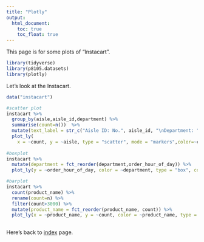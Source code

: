 ```yaml
---
title: "Plotly"
output:
  html_document:
    toc: true
    toc_float: true
---
```


This page is for some plots of "Instacart".
```r
library(tidyverse)
library(p8105.datasets)
library(plotly)
```

Let's look at the Instacart.

```r
data("instacart")

#scatter plot
instacart %>%
  group_by(aisle,aisle_id,department) %>%
  summarise(count=n())  %>%
  mutate(text_label = str_c("Aisle ID: No.", aisle_id, "\nDepartment: ", department)) %>% 
  plot_ly(
    x = ~count, y = ~aisle, type = "scatter", mode = "markers",color=~count, text = ~text_label, alpha = 0.5) 
  
#boxplot
instacart %>%
  mutate(department = fct_reorder(department,order_hour_of_day)) %>% 
  plot_ly(y = ~order_hour_of_day, color = ~department, type = "box", colors = "viridis")

#barplot
instacart %>%
  count(product_name) %>% 
  rename(count=n) %>%
  filter(count>3000) %>%
  mutate(product_name = fct_reorder(product_name, count)) %>% 
  plot_ly(x = ~product_name, y = ~count, color = ~product_name, type = "bar", colors = "viridis")
  
```

Here's back to [index](index.html) page.